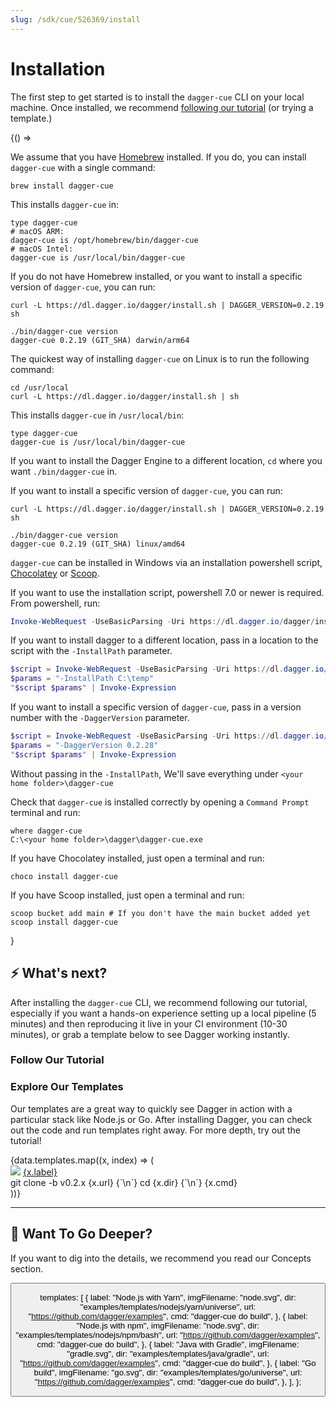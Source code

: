 ```yaml
---
slug: /sdk/cue/526369/install
---
```


# Installation

The first step to get started is to install the `dagger-cue` CLI on your local machine.
Once installed, we recommend [following our tutorial](/1200/local-dev) (or trying a template.)



<BrowserOnly>
{() =>
<Tabs defaultValue={
 window.navigator.userAgent.indexOf('Linux') != -1 ? 'linux':
 window.navigator.userAgent.indexOf('Win') != -1 ? 'windows':
 'macos'}
groupId="os"
values={[
{label: 'macOS', value: 'macos'}, {label: 'Linux', value: 'linux'}, {label: 'Windows', value: 'windows'},
]}>

<TabItem value="macos">

We assume that you have [Homebrew](https://brew.sh/) installed.
If you do, you can install `dagger-cue` with a single command:

```shell
brew install dagger-cue
```

This installs `dagger-cue` in:

```shell
type dagger-cue
# macOS ARM:
dagger-cue is /opt/homebrew/bin/dagger-cue
# macOS Intel:
dagger-cue is /usr/local/bin/dagger-cue
```

If you do not have Homebrew installed, or you want to install a specific version of `dagger-cue`, you can run:

```shell
curl -L https://dl.dagger.io/dagger/install.sh | DAGGER_VERSION=0.2.19 sh

./bin/dagger-cue version
dagger-cue 0.2.19 (GIT_SHA) darwin/arm64
```

</TabItem>

<TabItem value="linux">

The quickest way of installing `dagger-cue` on Linux is to run the following command:

```shell
cd /usr/local
curl -L https://dl.dagger.io/dagger/install.sh | sh
```

This installs `dagger-cue` in `/usr/local/bin`:

```shell
type dagger-cue
dagger-cue is /usr/local/bin/dagger-cue
```

If you want to install the Dagger Engine to a different location, `cd` where you want `./bin/dagger-cue` in.

If you want to install a specific version of `dagger-cue`, you can run:

```shell
curl -L https://dl.dagger.io/dagger/install.sh | DAGGER_VERSION=0.2.19 sh

./bin/dagger-cue version
dagger-cue 0.2.19 (GIT_SHA) linux/amd64
```

</TabItem>

<TabItem value="windows">

`dagger-cue` can be installed in Windows via an installation powershell script, [Chocolatey](https://community.chocolatey.org/packages/dagger-cue) or [Scoop](https://scoop.sh/#/apps?q=dagger-cue).

If you want to use the installation script, powershell 7.0 or newer is required. From powershell, run:

```Powershell
Invoke-WebRequest -UseBasicParsing -Uri https://dl.dagger.io/dagger/install.ps1 | Invoke-Expression
```

If you want to install dagger to a different location, pass in a location to the script with the `-InstallPath` parameter.

```Powershell
$script = Invoke-WebRequest -UseBasicParsing -Uri https://dl.dagger.io/dagger/install.ps1
$params = "-InstallPath C:\temp"
"$script $params" | Invoke-Expression
```

If you want to install a specific version of `dagger-cue`, pass in a version number with the `-DaggerVersion` parameter.

```Powershell
$script = Invoke-WebRequest -UseBasicParsing -Uri https://dl.dagger.io/dagger/install.ps1
$params = "-DaggerVersion 0.2.28"
"$script $params" | Invoke-Expression
```

Without passing in the `-InstallPath`, We'll save everything under `<your home folder>\dagger-cue`

Check that `dagger-cue` is installed correctly by opening a `Command Prompt` terminal and run:

```shell
where dagger-cue
C:\<your home folder>\dagger\dagger-cue.exe
```

If you have Chocolatey installed, just open a terminal and run:

```shell
choco install dagger-cue
```

If you have Scoop installed, just open a terminal and run:

```shell
scoop bucket add main # If you don't have the main bucket added yet
scoop install dagger-cue
```

</TabItem>

</Tabs>
}

</BrowserOnly>

## ⚡ What's next?

After installing the `dagger-cue` CLI, we recommend following our tutorial, especially if you want a hands-on experience setting up a local pipeline (5 minutes) and then reproducing it live in your CI environment (10-30 minutes), or grab a template below to see Dagger working instantly.

### Follow Our Tutorial

<TutorialCard
  img="/img/dagger-planning_astronaute.png"
  title="✨ Tutorial: Test your CI locally ✨"
  description="In this quick tutorial you'll learn how to build, test and deploy your pipeline locally and then integrate it in your own CI environment."
  buttonLabel="Let's Build!"
  url="/sdk/cue/470907/local-dev"
/>

### Explore Our Templates

Our templates are a great way to quickly see Dagger in action with a particular stack like Node.js or Go. After installing Dagger, you can check out the code and run templates right away. For more depth, try out the tutorial!

<div className={styles.templates}>
   {data.templates.map((x, index) => (
     <div className={styles.templateCard}>
       <div className={styles.templateInfo}>
         <img className="not-zoom" src={`/img/getting-started/install-dagger/${x.imgFilename}`} />
         <a href={x.url}>{x.label}</a>
       </div>
       <CodeBlock>
         git clone -b v0.2.x {x.url}
         {`\n`}
         cd {x.dir}
         {`\n`}
         {x.cmd}
       </CodeBlock>
     </div>
   ))}
 </div>

---

## 📖 Want To Go Deeper?

If you want to dig into the details, we recommend you read our Concepts section.

<Button label="How It Works" docPath="sdk/cue/159741/how-it-works" />

  templates: [
    {
      label: "Node.js with Yarn",
      imgFilename: "node.svg",
      dir: "examples/templates/nodejs/yarn/universe",
      url: "https://github.com/dagger/examples",
      cmd: "dagger-cue do build",
    },
    {
      label: "Node.js with npm",
      imgFilename: "node.svg",
      dir: "examples/templates/nodejs/npm/bash",
      url: "https://github.com/dagger/examples",
      cmd: "dagger-cue do build",
    },
    {
      label: "Java with Gradle",
      imgFilename: "gradle.svg",
      dir: "examples/templates/java/gradle",
      url: "https://github.com/dagger/examples",
      cmd: "dagger-cue do build",
    },
    {
      label: "Go build",
      imgFilename: "go.svg",
      dir: "examples/templates/go/universe",
      url: "https://github.com/dagger/examples",
      cmd: "dagger-cue do build",
    },
  ],
};
